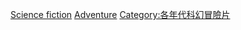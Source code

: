 [[Category:2020年代冒險片|Science fiction]]
[[Category:2020年代科幻片|Adventure]]
[[Category:各年代科幻冒險片|Category:各年代科幻冒險片]]